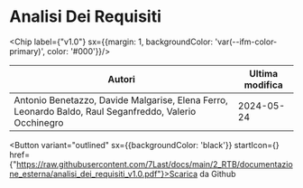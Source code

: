 

# Analisi Dei Requisiti

<Chip label={"v1.0"} sx={{margin: 1, backgroundColor: 'var(--ifm-color-primary)', color: '#000'}}/>



|                                                Autori                                                |Ultima modifica|
|------------------------------------------------------------------------------------------------------|---------------|
|Antonio Benetazzo, Davide Malgarise, Elena Ferro, Leonardo Baldo, Raul Seganfreddo, Valerio Occhinegro|   2024-05-24  |

<Button variant="outlined" sx={{backgroundColor: 'black'}} startIcon={<GithubIcon />} href={"https://raw.githubusercontent.com/7Last/docs/main/2_RTB/documentazione_esterna/analisi_dei_requisiti_v1.0.pdf"}>Scarica da Github</Button>